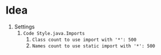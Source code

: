 # Idea

1. Settings
    1. `Code Style.java.Imports`
        1. `Class count to use import with '*': 500`
        1. `Names count to use static import with '*': 500`
